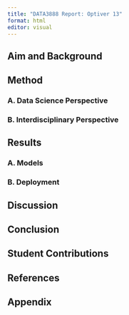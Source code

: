 ```yaml
---
title: "DATA3888 Report: Optiver 13"
format: html
editor: visual
---
```


## Aim and Background

## Method

### A. Data Science Perspective

### B. Interdisciplinary Perspective

## Results

### A. Models

### B. Deployment

## Discussion

## Conclusion

## Student Contributions

## References

## Appendix

###  
